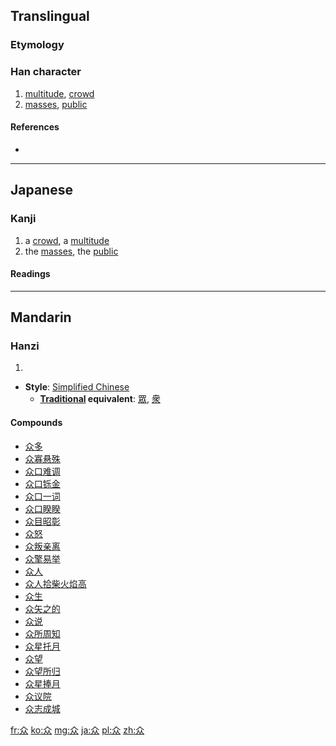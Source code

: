 {{also|眾|衆|㐺}}
==Translingual==

===Etymology===
{{Han simp|眾}}

===Han character===
{{Han char|rn=9|rad=人|as=04|sn=6|four=|canj=人人人 (OOO)|ids=⿱人⿰人人|ids=⿱[[人]][[从]]}}

# [[multitude]], [[crowd]]
# [[mass]]es, [[public]]

====References====
* {{Han ref|kx=0096.121|dkj=00453|dj=0204.080|hdz=10117.070|uh=4F17|ud=20247}}

----

==Japanese==

===Kanji===
{{ja-kanji|grade=uc|rs=人04}}

# a [[crowd]], a [[multitude]]
# the [[masses]], the [[public]]

====Readings====
{{ja-readings
|on=[[ぎん]] (gin), [[ごん]] (gon)
|kun=[[おおい]] (众い, ooi)
}}

----

==Mandarin==

===Hanzi===
{{cmn-hanzi|pin=[[zhòng]] ([[zhong4]])|wg=chung<sup>4</sup>}}

# {{defn|lang=cmn|sort=人04}}

* '''Style''': [[Simplified Chinese]]
** '''[[Traditional Chinese|Traditional]] equivalent''': [[眾]], [[衆]]

====Compounds====
* [[众多]]
* [[众寡悬殊]]
* [[众口难调]]
* [[众口铄金]]
* [[众口一词]]
* [[众口睽睽]]
* [[众目昭彰]]
* [[众怒]]
* [[众叛亲离]]
* [[众擎易举]]
* [[众人]]
* [[众人拾柴火焰高]]
* [[众生]]
* [[众矢之的]]
* [[众说]]
* [[众所周知]]
* [[众星托月]]
* [[众望]]
* [[众望所归]]
* [[众星捧月]]
* [[众议院]]
* [[众志成城]]

[[fr:众]]
[[ko:众]]
[[mg:众]]
[[ja:众]]
[[pl:众]]
[[zh:众]]